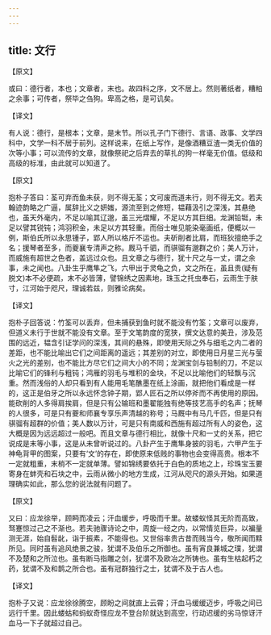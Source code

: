 ```yaml
---
---
---
```

title: 文行
---



【原文】

或曰：德行者，本也；文章者，末也。故四科之序，文不居上。然则著纸者，糟粕之余事；可传者，祭毕之刍狗。卑高之格，是可讥矣。

【译文】

有人说：德行，是根本；文章，是末节。所以孔子门下德行、言语、政事、文学四科中，文学一科不居于前列。这样说来，在纸上写作，是像酒糟豆渣一类无价值的次等小事；可以流传的文章，就像祭祀之后弃去的草扎的狗一样毫无价值。低级和高级的标准，由此就可以知道了。

【原文】

抱朴子答曰：荃可弃而鱼未获，则不得无荃；文可废而道未行，则不得无文。若夫翰迹韵略之广逼，属辞比义之妍媸，源流至到之修短，韫藉汲引之深浅，其悬绝也，虽天外毫内，不足以喻其辽邈，虽三光熠耀，不足以方其巨细。龙渊铅铤，未足以譬其锐钝；鸿羽积金，未足以方其轻重。而俗士唯见能染毫画纸，便概以一例，斯伯氏所以永思锺子，郢人所以格斤不运也。夫斫削者比肩，而班狄擅绝手之名；援琴者至多，而夔襄专清声之称。厩马千驷，而骐骝有邈群之价；美人万计，而威施有超世之色者，盖远过众也。且文章之与德行，犹十尺之与一丈，谓之余事，未之闻也。八卦生乎鹰隼之飞，六甲出于灵龟之负，文之所在，虽且贵(疑有脱文)本不必便疏，末不必皆薄，譬锦绣之因素地，珠玉之托虫奉石，云雨生于肤寸，江河始于咫尺，理诚若兹，则雅论病矣。

【译文】

抱朴子回答说：竹筌可以丢弃，但未捕获到鱼时就不能没有竹筌；文章可以废弃，但道义未行于世就不能没有文章。至于文笔韵度的宽狭，撰文达意的美丑，涉及范围的远近，韫含引证学问的深浅，其间的悬殊，即使用天际之外与细毛之内二者的差距，也不能比喻出它们之间距离的遥远；其差别的对立，即使用日月星三光与萤火之光的差别，也不能比方尽它们之间大小的不同；龙渊宝剑与铅制的刀，不足以比喻它们的锋利与粗钝；鸿雁的羽毛与堆积的金块，不足以比喻他们的轻飘与沉重。然而浅俗的人却只看到有人能用毛笔醮墨在纸上涂画，就把他们看成是一样的，这正是伯牙之所以永远怀念钟子期，郢人匠石之所以停斧而不再使用的原因。能砍削的人多得肩挨肩，但是只有公输班和墨翟能独有绝等技艺高手的名声；抚琴的人很多，可是只有夔和师襄专享乐声清越的称号；马厩中有马几千匹，但是只有骐骝有超群的价值；美人数以万计，可是只有南威和西施有超过所有人的姿色，这大概是因为远远超过一般吧。而且文章与德行相比，就像十尺和一丈的关系，把它说成是末等小事，这是从未曾听说过的。八卦产生于鹰隼身披的羽毛，六甲产生于神龟背甲的图案，只要有‘文’的存在，即使原来低贱的事物也会变得高贵。根本不一定就粗重，末梢不一定就单薄。譬如锦绣要依托于白色的质地之上，珍珠宝玉要寄身在蚌壳和石块之中，云雨从微小的地方生成，江河从咫尺的源头开始。如果道理确实如此，那么您的说法就有问题了。

【原文】

又曰：应龙徐举，顾眄而凌云；汗血缓步，呼吸而千里。故蝼蚁怪其无阶而高致，驽蹇惊过己之不渐也。若夫驰骤诗论之中，周旋一经之内，以常情览巨异，以褊量测无涯，始自髫龀，诣于振素，不能得也。又世俗率贵古昔而贱当今，敬所闻而黩所见。同时虽有追风绝景之骏，犹谓不及伯乐之所御也。虽有宵良兼城之璞，犹谓不及楚和之所泣也。虽有断马指雕之剑，犹谓不及欧冶之所铸也。虽有生枯起朽之药，犹谓不及和鹊之所合也。虽有冠群独行之士，犹谓不及于古人也。

【译文】

抱朴子又说：应龙徐徐腾空，顾盼之间就直上云霄；汗血马缓缓迈步，呼吸之间已远行千里。因此蝼蛄和蚂蚁奇怪应龙不登台阶就达到高空，行动迟缓的劣马惊讶汗血马一下子就超过自己。